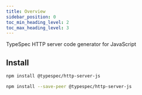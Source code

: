```yaml
---
title: Overview
sidebar_position: 0
toc_min_heading_level: 2
toc_max_heading_level: 3
---
```



TypeSpec HTTP server code generator for JavaScript

## Install

<Tabs>
<TabItem  label="In a spec" default>

```bash
npm install @typespec/http-server-js
```

</TabItem>
<TabItem  label="In a library" default>

```bash
npm install --save-peer @typespec/http-server-js
```

</TabItem>
</Tabs>
